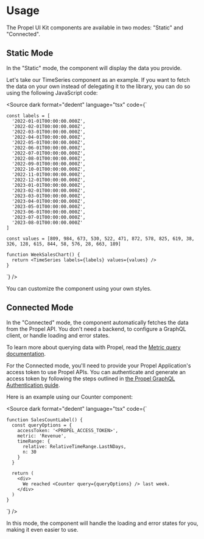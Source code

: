
<Meta title="Getting started/Usage" />

# Usage

The Propel UI Kit components are available in two modes: "Static" and "Connected".

## Static Mode

In the "Static" mode, the component will display the data you provide.

Let's take our <LinkTo kind="Components/TimeSeries" story="overview">TimeSeries</LinkTo> component as an example.
If you want to fetch the data on your own instead of delegating it to the library, you can do so using the following JavaScript code:

<Source
  dark
  format="dedent"
  language="tsx"
  code={`

    const labels = [
      '2022-01-01T00:00:00.000Z',
      '2022-02-01T00:00:00.000Z',
      '2022-03-01T00:00:00.000Z',
      '2022-04-01T00:00:00.000Z',
      '2022-05-01T00:00:00.000Z',
      '2022-06-01T00:00:00.000Z',
      '2022-07-01T00:00:00.000Z',
      '2022-08-01T00:00:00.000Z',
      '2022-09-01T00:00:00.000Z',
      '2022-10-01T00:00:00.000Z',
      '2022-11-01T00:00:00.000Z',
      '2022-12-01T00:00:00.000Z',
      '2023-01-01T00:00:00.000Z',
      '2023-02-01T00:00:00.000Z',
      '2023-03-01T00:00:00.000Z',
      '2023-04-01T00:00:00.000Z',
      '2023-05-01T00:00:00.000Z',
      '2023-06-01T00:00:00.000Z',
      '2023-07-01T00:00:00.000Z',
      '2023-08-01T00:00:00.000Z'
    ]

    const values = [809, 984, 673, 530, 522, 471, 872, 578, 825, 619, 38, 326, 128, 615, 844, 58, 576, 28, 663, 189]

    function WeekSalesChart() {
      return <TimeSeries labels={labels} values={values} />
    }

`}
/>

You can customize the component using your own styles.

<Story of={TimeSeriesStories.BarVariantStory} />

## Connected Mode

In the "Connected" mode, the component automatically fetches the data from the Propel API. You don't need a backend, to configure a GraphQL client, or handle loading and error states.

To learn more about querying data with Propel, read the [Metric query documentation](https://www.propeldata.com/docs/metrics).

For the Connected mode, you'll need to provide your Propel Application's access token to use Propel APIs.
You can authenticate and generate an access token by following the steps outlined in [the Propel GraphQL Authentication guide](https://propeldata.com/docs/api/authentication#step-2-generate-an-access-token).

Here is an example using our <LinkTo kind="Components/Counter" story="overview">Counter</LinkTo> component:

<Source
  dark
  format="dedent"
  language="tsx"
  code={`

    function SalesCountLabel() {
      const queryOptions = {
        accessToken: '<PROPEL_ACCESS_TOKEN>',
        metric: 'Revenue',
        timeRange: {
          relative: RelativeTimeRange.LastNDays,
          n: 30
        }
      }

      return (
        <div>
          We reached <Counter query={queryOptions} /> last week.
        </div>
      )
    }

`}
/>

In this mode, the component will handle the loading and error states for you, making it even easier to use.

<Story of={CounterStories.ConnectedStory} />
